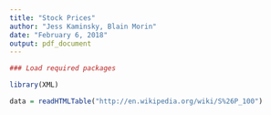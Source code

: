 ```yaml
---
title: "Stock Prices"
author: "Jess Kaminsky, Blain Morin"
date: "February 6, 2018"
output: pdf_document
---
```


```r
### Load required packages

library(XML)

```

```r
data = readHTMLTable("http://en.wikipedia.org/wiki/S%26P_100")

```